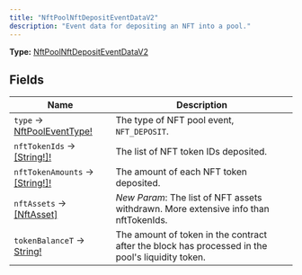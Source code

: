 ```yaml
---
title: "NftPoolNftDepositEventDataV2"
description: "Event data for depositing an NFT into a pool."
---
```


**Type:** [NftPoolNftDepositEventDataV2](/api-reference/types/nftpoolnftdepositeventdatav2)

## Fields

| Name | Description |
|------|-------------|
| `type` → [NftPoolEventType!](/api-reference/types/nftpooleventtype) | The type of NFT pool event, `NFT_DEPOSIT`. |
| `nftTokenIds` → [[String!]!](/api-reference/types/string) | The list of NFT token IDs deposited. |
| `nftTokenAmounts` → [[String!]!](/api-reference/types/string) | The amount of each NFT token deposited. |
| `nftAssets` → [[NftAsset]](/api-reference/types/nftasset) | *New Param*: The list of NFT assets withdrawn. More extensive info than nftTokenIds. |
| `tokenBalanceT` → [String!](/api-reference/types/string) | The amount of token in the contract after the block has processed in the pool's liquidity token. |

